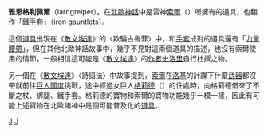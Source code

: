 '''雅恩格利佩爾'''（Iarngreiper）。在[[北歐神話|北歐神話]]中是雷神[[索爾|索爾]]（{{lang|en|Thor}}）所擁有的道具，也翻作「[[鐵手套|鐵手套]]」（iron gauntlets）。

這個[[道具|道具]]出現在《[[散文埃達|散文埃達]]》的〈欺騙古魯菲〉中，和[[手套|手套]]成對的道具還有「[[力量腰帶|力量腰帶]]」，但在其他北歐神話故事中，幾乎不見對這兩個道具的描述，也沒有索爾使用的情節，一般相信這可能是《[[散文埃達|散文埃達]]》的[[作者|作者]][[斯諾里·斯圖魯松|史洛里]]自行杜撰之物。

另一個在《[[散文埃達|散文埃達]]》〈詩語法〉中故事提到，[[索爾|索爾]]在[[洛基|洛基]]的計謀下什麼[[武器|武器]]都沒帶就前往[[巨人國度|巨人國度]]挑戰，途中經過女巨人[[格莉德|格莉德]]（{{lang|en|Grid}}）的住處時，向格莉德借來了不斷之杖、綁腿、鐵手套。格莉德的寶物和索爾的寶物功能幾乎一模一樣，因此有可能上述寶物在北歐諸神中是個可能普及化的[[道具|道具]]。

{{北歐神話}}
[[Category:北歐神器|J]]
[[Category:傳說兵器|J]]
